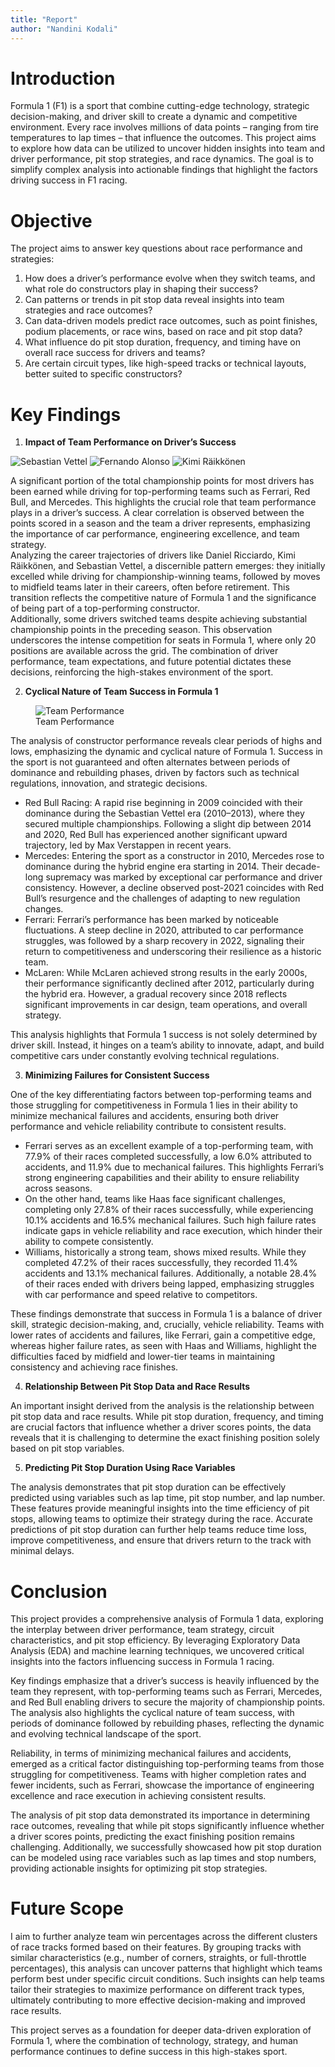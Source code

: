 ```yaml
---
title: "Report"
author: "Nandini Kodali"
---
```


# Introduction

Formula 1 (F1) is a sport that combine cutting-edge technology, strategic decision-making, and driver skill to create a dynamic and competitive environment. Every race involves millions of data points – ranging from tire temperatures to lap times – that influence the outcomes. This project aims to explore how data can be utilized to uncover hidden insights into team and driver performance, pit stop strategies, and race dynamics. The goal is to simplify complex analysis into actionable findings that highlight the factors driving success in F1 racing. 

# Objective

The project aims to answer key questions about race performance and strategies:

1.	How does a driver’s performance evolve when they switch teams, and what role do constructors play in shaping their success?
2.	Can patterns or trends in pit stop data reveal insights into team strategies and race outcomes?
3.	Can data-driven models predict race outcomes, such as point finishes, podium placements, or race wins, based on race and pit stop data?
4.	What influence do pit stop duration, frequency, and timing have on overall race success for drivers and teams?
5.	Are certain circuit types, like high-speed tracks or technical layouts, better suited to specific constructors?


# Key Findings

1.	**Impact of Team Performance on Driver’s Success**

![Sebastian Vettel](../data/eda/PointsOverSeason_Drivers/seb.png)
![Fernando Alonso](../data/eda/PointsOverSeason_Drivers/alonso.png)
![Kimi Räikkönen](../data/eda/PointsOverSeason_Drivers/kimi.png)

A significant portion of the total championship points for most drivers has been earned while driving for top-performing teams such as Ferrari, Red Bull, and Mercedes. This highlights the crucial role that team performance plays in a driver’s success. A clear correlation is observed between the points scored in a season and the team a driver represents, emphasizing the importance of car performance, engineering excellence, and team strategy.\
Analyzing the career trajectories of drivers like Daniel Ricciardo, Kimi Räikkönen, and Sebastian Vettel, a discernible pattern emerges: they initially excelled while driving for championship-winning teams, followed by moves to midfield teams later in their careers, often before retirement. This transition reflects the competitive nature of Formula 1 and the significance of being part of a top-performing constructor.\
Additionally, some drivers switched teams despite achieving substantial championship points in the preceding season. This observation underscores the intense competition for seats in Formula 1, where only 20 positions are available across the grid. The combination of driver performance, team expectations, and future potential dictates these decisions, reinforcing the high-stakes environment of the sport.

2.	**Cyclical Nature of Team Success in Formula 1**

![Team Performance](../data/eda/team_points.png)

The analysis of constructor performance reveals clear periods of highs and lows, emphasizing the dynamic and cyclical nature of Formula 1. Success in the sport is not guaranteed and often alternates between periods of dominance and rebuilding phases, driven by factors such as technical regulations, innovation, and strategic decisions.

- Red Bull Racing: A rapid rise beginning in 2009 coincided with their dominance during the Sebastian Vettel era (2010–2013), where they secured multiple championships. Following a slight dip between 2014 and 2020, Red Bull has experienced another significant upward trajectory, led by Max Verstappen in recent years.
- Mercedes: Entering the sport as a constructor in 2010, Mercedes rose to dominance during the hybrid engine era starting in 2014. Their decade-long supremacy was marked by exceptional car performance and driver consistency. However, a decline observed post-2021 coincides with Red Bull’s resurgence and the challenges of adapting to new regulation changes.
- Ferrari: Ferrari’s performance has been marked by noticeable fluctuations. A steep decline in 2020, attributed to car performance struggles, was followed by a sharp recovery in 2022, signaling their return to competitiveness and underscoring their resilience as a historic team.
- McLaren: While McLaren achieved strong results in the early 2000s, their performance significantly declined after 2012, particularly during the hybrid era. However, a gradual recovery since 2018 reflects significant improvements in car design, team operations, and overall strategy.
  
This analysis highlights that Formula 1 success is not solely determined by driver skill. Instead, it hinges on a team’s ability to innovate, adapt, and build competitive cars under constantly evolving technical regulations. 

3. **Minimizing Failures for Consistent Success**
   
One of the key differentiating factors between top-performing teams and those struggling for competitiveness in Formula 1 lies in their ability to minimize mechanical failures and accidents, ensuring both driver performance and vehicle reliability contribute to consistent results.

- Ferrari serves as an excellent example of a top-performing team, with 77.9% of their races completed successfully, a low 6.0% attributed to accidents, and 11.9% due to mechanical failures. This highlights Ferrari's strong engineering capabilities and their ability to ensure reliability across seasons.
- On the other hand, teams like Haas face significant challenges, completing only 27.8% of their races successfully, while experiencing 10.1% accidents and 16.5% mechanical failures. Such high failure rates indicate gaps in vehicle reliability and race execution, which hinder their ability to compete consistently.
- Williams, historically a strong team, shows mixed results. While they completed 47.2% of their races successfully, they recorded 11.4% accidents and 13.1% mechanical failures. Additionally, a notable 28.4% of their races ended with drivers being lapped, emphasizing struggles with car performance and speed relative to competitors.

These findings demonstrate that success in Formula 1 is a balance of driver skill, strategic decision-making, and, crucially, vehicle reliability. Teams with lower rates of accidents and failures, like Ferrari, gain a competitive edge, whereas higher failure rates, as seen with Haas and Williams, highlight the difficulties faced by midfield and lower-tier teams in maintaining consistency and achieving race finishes.


4.	**Relationship Between Pit Stop Data and Race Results**

An important insight derived from the analysis is the relationship between pit stop data and race results. While pit stop duration, frequency, and timing are crucial factors that influence whether a driver scores points, the data reveals that it is challenging to determine the exact finishing position solely based on pit stop variables.

5.	**Predicting Pit Stop Duration Using Race Variables**

The analysis demonstrates that pit stop duration can be effectively predicted using variables such as lap time, pit stop number, and lap number. These features provide meaningful insights into the time efficiency of pit stops, allowing teams to optimize their strategy during the race. Accurate predictions of pit stop duration can further help teams reduce time loss, improve competitiveness, and ensure that drivers return to the track with minimal delays.

# Conclusion

This project provides a comprehensive analysis of Formula 1 data, exploring the interplay between driver performance, team strategy, circuit characteristics, and pit stop efficiency. By leveraging Exploratory Data Analysis (EDA) and machine learning techniques, we uncovered critical insights into the factors influencing success in Formula 1 racing.

Key findings emphasize that a driver’s success is heavily influenced by the team they represent, with top-performing teams such as Ferrari, Mercedes, and Red Bull enabling drivers to secure the majority of championship points. The analysis also highlights the cyclical nature of team success, with periods of dominance followed by rebuilding phases, reflecting the dynamic and evolving technical landscape of the sport.

Reliability, in terms of minimizing mechanical failures and accidents, emerged as a critical factor distinguishing top-performing teams from those struggling for competitiveness. Teams with higher completion rates and fewer incidents, such as Ferrari, showcase the importance of engineering excellence and race execution in achieving consistent results.

The analysis of pit stop data demonstrated its importance in determining race outcomes, revealing that while pit stops significantly influence whether a driver scores points, predicting the exact finishing position remains challenging. Additionally, we successfully showcased how pit stop duration can be modeled using race variables such as lap times and stop numbers, providing actionable insights for optimizing pit stop strategies.

# Future Scope

I aim to further analyze team win percentages across the different clusters of race tracks formed based on their features. By grouping tracks with similar characteristics (e.g., number of corners, straights, or full-throttle percentages), this analysis can uncover patterns that highlight which teams perform best under specific circuit conditions. Such insights can help teams tailor their strategies to maximize performance on different track types, ultimately contributing to more effective decision-making and improved race results.

This project serves as a foundation for deeper data-driven exploration of Formula 1, where the combination of technology, strategy, and human performance continues to define success in this high-stakes sport.